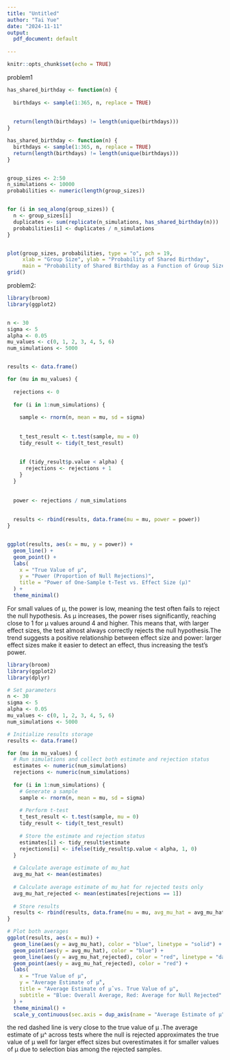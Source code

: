 ```yaml
---
title: "Untitled"
author: "Tai Yue"
date: "2024-11-11"
output:
  pdf_document: default
  
---
```


```r
knitr::opts_chunk$set(echo = TRUE)
```

problem1
```r
has_shared_birthday <- function(n) {
 
  birthdays <- sample(1:365, n, replace = TRUE)
  
  
  return(length(birthdays) != length(unique(birthdays)))
}

```

```r
has_shared_birthday <- function(n) {
  birthdays <- sample(1:365, n, replace = TRUE)
  return(length(birthdays) != length(unique(birthdays)))
}


group_sizes <- 2:50
n_simulations <- 10000
probabilities <- numeric(length(group_sizes))


for (i in seq_along(group_sizes)) {
  n <- group_sizes[i]
  duplicates <- sum(replicate(n_simulations, has_shared_birthday(n)))
  probabilities[i] <- duplicates / n_simulations
}


plot(group_sizes, probabilities, type = "o", pch = 19,
     xlab = "Group Size", ylab = "Probability of Shared Birthday",
     main = "Probability of Shared Birthday as a Function of Group Size")
grid()

```

problem2:

```r
library(broom)
library(ggplot2)


n <- 30
sigma <- 5
alpha <- 0.05
mu_values <- c(0, 1, 2, 3, 4, 5, 6)
num_simulations <- 5000


results <- data.frame()

for (mu in mu_values) {
  
  rejections <- 0
  
  for (i in 1:num_simulations) {
   
    sample <- rnorm(n, mean = mu, sd = sigma)
    
    
    t_test_result <- t.test(sample, mu = 0)
    tidy_result <- tidy(t_test_result)
    
    
    if (tidy_result$p.value < alpha) {
      rejections <- rejections + 1
    }
  }
  
  
  power <- rejections / num_simulations
  
  
  results <- rbind(results, data.frame(mu = mu, power = power))
}


ggplot(results, aes(x = mu, y = power)) +
  geom_line() +
  geom_point() +
  labs(
    x = "True Value of μ",
    y = "Power (Proportion of Null Rejections)",
    title = "Power of One-Sample t-Test vs. Effect Size (μ)"
  ) +
  theme_minimal()

```

For small values of μ, the power is low, meaning the test often fails to reject the null hypothesis. As μ increases, the power rises significantly, reaching close to 1 for μ values around 4 and higher. This means that, with larger effect sizes, the test almost always correctly rejects the null hypothesis.The trend suggests a positive relationship between effect size and power: larger effect sizes make it easier to detect an effect, thus increasing the test's power.

```r
library(broom)
library(ggplot2)
library(dplyr)

# Set parameters
n <- 30
sigma <- 5
alpha <- 0.05
mu_values <- c(0, 1, 2, 3, 4, 5, 6)
num_simulations <- 5000

# Initialize results storage
results <- data.frame()

for (mu in mu_values) {
  # Run simulations and collect both estimate and rejection status
  estimates <- numeric(num_simulations)
  rejections <- numeric(num_simulations)
  
  for (i in 1:num_simulations) {
    # Generate a sample
    sample <- rnorm(n, mean = mu, sd = sigma)
    
    # Perform t-test
    t_test_result <- t.test(sample, mu = 0)
    tidy_result <- tidy(t_test_result)
    
    # Store the estimate and rejection status
    estimates[i] <- tidy_result$estimate
    rejections[i] <- ifelse(tidy_result$p.value < alpha, 1, 0)
  }
  
  # Calculate average estimate of mu_hat
  avg_mu_hat <- mean(estimates)
  
  # Calculate average estimate of mu_hat for rejected tests only
  avg_mu_hat_rejected <- mean(estimates[rejections == 1])
  
  # Store results
  results <- rbind(results, data.frame(mu = mu, avg_mu_hat = avg_mu_hat, avg_mu_hat_rejected = avg_mu_hat_rejected))
}

# Plot both averages
ggplot(results, aes(x = mu)) +
  geom_line(aes(y = avg_mu_hat), color = "blue", linetype = "solid") +
  geom_point(aes(y = avg_mu_hat), color = "blue") +
  geom_line(aes(y = avg_mu_hat_rejected), color = "red", linetype = "dashed") +
  geom_point(aes(y = avg_mu_hat_rejected), color = "red") +
  labs(
    x = "True Value of μ",
    y = "Average Estimate of μ̂",
    title = "Average Estimate of μ̂ vs. True Value of μ",
    subtitle = "Blue: Overall Average, Red: Average for Null Rejected"
  ) +
  theme_minimal() +
  scale_y_continuous(sec.axis = dup_axis(name = "Average Estimate of μ̂"))

```

the red dashed line is very close to the true value of μ .The average estimate of μ^ across tests where the null is rejected approximates the true value of μ well for larger effect sizes but overestimates it for smaller values of μ due to selection bias among the rejected samples.

